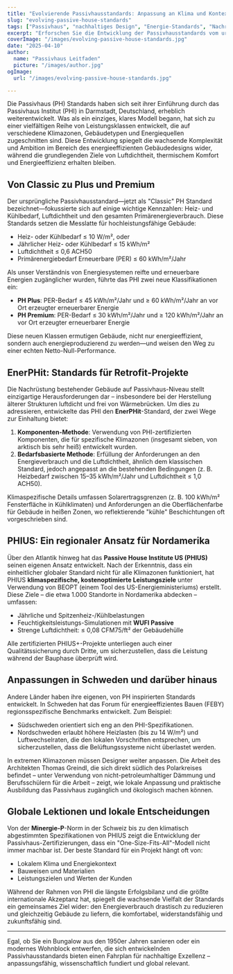 ```yaml
---
title: "Evolvierende Passivhausstandards: Anpassung an Klima und Kontext"
slug: "evolving-passive-house-standards"
tags: ["Passivhaus", "nachhaltiges Design", "Energie-Standards", "Nachrüstungen"]
excerpt: "Erforschen Sie die Entwicklung der Passivhausstandards vom ursprünglichen 'Klassik'-Modell bis hin zu klimatischen spezifischen Zertifizierungen wie PHIUS und EnerPHit, die ein wachsendes Bedürfnis nach Flexibilität und globaler Anwendbarkeit widerspiegeln."
coverImage: "/images/evolving-passive-house-standards.jpg"
date: "2025-04-10"
author:
  name: "Passivhaus Leitfaden"
  picture: "/images/author.jpg"
ogImage:
  url: "/images/evolving-passive-house-standards.jpg"

---
```

Die Passivhaus (PH) Standards haben sich seit ihrer Einführung durch das Passivhaus Institut (PHI) in Darmstadt, Deutschland, erheblich weiterentwickelt. Was als ein einziges, klares Modell begann, hat sich zu einer vielfältigen Reihe von Leistungsklassen entwickelt, die auf verschiedene Klimazonen, Gebäudetypen und Energiequellen zugeschnitten sind. Diese Entwicklung spiegelt die wachsende Komplexität und Ambition im Bereich des energieeffizienten Gebäudedesigns wider, während die grundlegenden Ziele von Luftdichtheit, thermischem Komfort und Energieeffizienz erhalten bleiben.

## Von Classic zu Plus und Premium

Der ursprüngliche Passivhausstandard—jetzt als "Classic" PH Standard bezeichnet—fokussierte sich auf einige wichtige Kennzahlen: Heiz- und Kühlbedarf, Luftdichtheit und den gesamten Primärenergieverbrauch. Diese Standards setzen die Messlatte für hochleistungsfähige Gebäude:

- Heiz- oder Kühlbedarf ≤ 10 W/m², oder
- Jährlicher Heiz- oder Kühlbedarf ≤ 15 kWh/m²
- Luftdichtheit ≤ 0,6 ACH50
- Primärenergiebedarf Erneuerbare (PER) ≤ 60 kWh/m²/Jahr

Als unser Verständnis von Energiesystemen reifte und erneuerbare Energien zugänglicher wurden, führte das PHI zwei neue Klassifikationen ein:

- **PH Plus**: PER-Bedarf ≤ 45 kWh/m²/Jahr und ≥ 60 kWh/m²/Jahr an vor Ort erzeugter erneuerbarer Energie
- **PH Premium**: PER-Bedarf ≤ 30 kWh/m²/Jahr und ≥ 120 kWh/m²/Jahr an vor Ort erzeugter erneuerbarer Energie

Diese neuen Klassen ermutigen Gebäude, nicht nur energieeffizient, sondern auch energieproduzierend zu werden—und weisen den Weg zu einer echten Netto-Null-Performance.
## EnerPHit: Standards für Retrofit-Projekte

Die Nachrüstung bestehender Gebäude auf Passivhaus-Niveau stellt einzigartige Herausforderungen dar – insbesondere bei der Herstellung älterer Strukturen luftdicht und frei von Wärmebrücken. Um dies zu adressieren, entwickelte das PHI den **EnerPHit**-Standard, der zwei Wege zur Einhaltung bietet:

1. **Komponenten-Methode**: Verwendung von PHI-zertifizierten Komponenten, die für spezifische Klimazonen (insgesamt sieben, von arktisch bis sehr heiß) entwickelt wurden.
2. **Bedarfsbasierte Methode**: Erfüllung der Anforderungen an den Energieverbrauch und die Luftdichtheit, ähnlich dem klassischen Standard, jedoch angepasst an die bestehenden Bedingungen (z. B. Heizbedarf zwischen 15–35 kWh/m²/Jahr und Luftdichtheit ≤ 1,0 ACH50).

Klimaspezifische Details umfassen Solarertragsgrenzen (z. B. 100 kWh/m² Fensterfläche in Kühlklimaten) und Anforderungen an die Oberflächenfarbe für Gebäude in heißen Zonen, wo reflektierende "kühle" Beschichtungen oft vorgeschrieben sind.

## PHIUS: Ein regionaler Ansatz für Nordamerika

Über den Atlantik hinweg hat das **Passive House Institute US (PHIUS)** seinen eigenen Ansatz entwickelt. Nach der Erkenntnis, dass ein einheitlicher globaler Standard nicht für alle Klimazonen funktioniert, hat PHIUS **klimaspezifische, kostenoptimierte Leistungsziele** unter Verwendung von BEOPT (einem Tool des US-Energieministeriums) erstellt. Diese Ziele – die etwa 1.000 Standorte in Nordamerika abdecken – umfassen:

- Jährliche und Spitzenheiz-/Kühlbelastungen
- Feuchtigkeitsleistungs-Simulationen mit **WUFI Passive**
- Strenge Luftdichtheit: ≤ 0,08 CFM75/ft² der Gebäudehülle

Alle zertifizierten PHIUS+-Projekte unterliegen auch einer Qualitätssicherung durch Dritte, um sicherzustellen, dass die Leistung während der Bauphase überprüft wird.
## Anpassungen in Schweden und darüber hinaus

Andere Länder haben ihre eigenen, von PH inspirierten Standards entwickelt. In Schweden hat das Forum für energieeffizientes Bauen (FEBY) regionsspezifische Benchmarks entwickelt. Zum Beispiel:

- Südschweden orientiert sich eng an den PHI-Spezifikationen.
- Nordschweden erlaubt höhere Heizlasten (bis zu 14 W/m²) und Luftwechselraten, die den lokalen Vorschriften entsprechen, um sicherzustellen, dass die Belüftungssysteme nicht überlastet werden.

In extremen Klimazonen müssen Designer weiter anpassen. Die Arbeit des Architekten Thomas Greindl, die sich direkt südlich des Polarkreises befindet – unter Verwendung von nicht-petroleumhaltiger Dämmung und Berufsschülern für die Arbeit – zeigt, wie lokale Anpassung und praktische Ausbildung das Passivhaus zugänglich und ökologisch machen können.

## Globale Lektionen und lokale Entscheidungen

Von der **Minergie-P**-Norm in der Schweiz bis zu den klimatisch abgestimmten Spezifikationen von PHIUS zeigt die Entwicklung der Passivhaus-Zertifizierungen, dass ein "One-Size-Fits-All"-Modell nicht immer machbar ist. Der beste Standard für ein Projekt hängt oft von:

- Lokalem Klima und Energiekontext
- Bauweisen und Materialien
- Leistungszielen und Werten der Kunden

Während der Rahmen von PHI die längste Erfolgsbilanz und die größte internationale Akzeptanz hat, spiegelt die wachsende Vielfalt der Standards ein gemeinsames Ziel wider: den Energieverbrauch drastisch zu reduzieren und gleichzeitig Gebäude zu liefern, die komfortabel, widerstandsfähig und zukunftsfähig sind.

---

Egal, ob Sie ein Bungalow aus den 1950er Jahren sanieren oder ein modernes Wohnblock entwerfen, die sich entwickelnden Passivhausstandards bieten einen Fahrplan für nachhaltige Exzellenz – anpassungsfähig, wissenschaftlich fundiert und global relevant.

